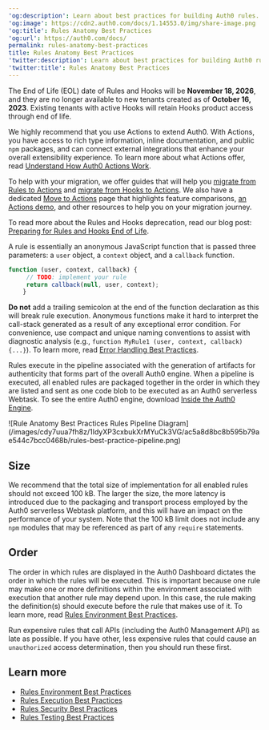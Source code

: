---
'og:description': Learn about best practices for building Auth0 rules.
'og:image': https://cdn2.auth0.com/docs/1.14553.0/img/share-image.png
'og:title': Rules Anatomy Best Practices
'og:url': https://auth0.com/docs/
permalink: rules-anatomy-best-practices
title: Rules Anatomy Best Practices
'twitter:description': Learn about best practices for building Auth0 rules.
'twitter:title': Rules Anatomy Best Practices
---
<Warning>

The End of Life (EOL) date of Rules and Hooks will be **November 18, 2026**, and they are no longer available to new tenants created as of **October 16, 2023**. Existing tenants with active Hooks will retain Hooks product access through end of life.

We highly recommend that you use Actions to extend Auth0. With Actions, you have access to rich type information, inline documentation, and public `npm` packages, and can connect external integrations that enhance your overall extensibility experience. To learn more about what Actions offer, read [Understand How Auth0 Actions Work](/docs/customize/actions/actions-overview).

To help with your migration, we offer guides that will help you [migrate from Rules to Actions](/docs/customize/actions/migrate/migrate-from-rules-to-actions) and [migrate from Hooks to Actions](/docs/customize/actions/migrate/migrate-from-hooks-to-actions). We also have a dedicated [Move to Actions](https://auth0.com/extensibility/movetoactions) page that highlights feature comparisons, [an Actions demo](https://www.youtube.com/watch?v=UesFSY1klrI), and other resources to help you on your migration journey.

To read more about the Rules and Hooks deprecation, read our blog post: [Preparing for Rules and Hooks End of Life](https://auth0.com/blog/preparing-for-rules-and-hooks-end-of-life/).

</Warning>

A rule is essentially an anonymous JavaScript function that is passed three parameters: a `user` object, a `context` object, and a `callback` function.

```javascript lines
function (user, context, callback) {
     // TODO: implement your rule
     return callback(null, user, context);
    }
```






**Do not** add a trailing semicolon at the end of the function declaration as this will break rule execution.
Anonymous functions make it hard to interpret the call-stack generated as a result of any exceptional error condition. For convenience, use compact and unique naming conventions to assist with diagnostic analysis (e.g., `function MyRule1 (user, context, callback) {...}`). To learn more, read [Error Handling Best Practices](/docs/troubleshoot/error-handling-best-practices).

Rules execute in the pipeline associated with the generation of artifacts for authenticity that forms part of the overall Auth0 engine. When a pipeline is executed, all enabled rules are packaged together in the order in which they are listed and sent as one code blob to be executed as an Auth0 serverless Webtask. To see the entire Auth0 engine, download [Inside the Auth0 Engine](https://cdn.auth0.com/blog/auth0-raises-100m-to-fuel-the-growth/inside-the-auth0-engine-high-res.jpg).

<Frame>![Rule Anatomy Best Practices Rules Pipeline Diagram](/images/cdy7uua7fh8z/1IdyXP3cxbukXrMYuCk3VG/ac5a8d8bc8b595b79ae544c7bcc0468b/rules-best-practice-pipeline.png)</Frame>

## Size

We recommend that the total size of implementation for all enabled rules should not exceed 100 kB. The larger the size, the more latency is introduced due to the packaging and transport process employed by the Auth0 serverless Webtask platform, and this will have an impact on the performance of your system. Note that the 100 kB limit does not include any `npm` modules that may be referenced as part of any `require` statements.

## Order

The order in which rules are displayed in the <Tooltip tip="Auth0 Dashboard: Auth0's main product to configure your services." cta="View Glossary" href="/docs/glossary?term=Auth0+Dashboard">Auth0 Dashboard</Tooltip> dictates the order in which the rules will be executed. This is important because one rule may make one or more definitions within the environment associated with execution that another rule may depend upon. In this case, the rule making the definition(s) should execute before the rule that makes use of it. To learn more, read [Rules Environment Best Practices](/docs/rules-best-practices/rules-environment-best-practices).

Run expensive rules that call APIs (including the Auth0 <Tooltip tip="Management API: A product to allow customers to perform administrative tasks." cta="View Glossary" href="/docs/glossary?term=Management+API">Management API</Tooltip>) as late as possible. If you have other, less expensive rules that could cause an `unauthorized` access determination, then you should run these first.

## Learn more

* [Rules Environment Best Practices](/docs/rules-best-practices/rules-environment-best-practices)
* [Rules Execution Best Practices](/docs/rules-best-practices/rules-execution-best-practices)
* [Rules Security Best Practices](/docs/rules-best-practices/rules-security-best-practices)
* [Rules Testing Best Practices](/docs/rules-best-practices/rules-testing-best-practices)